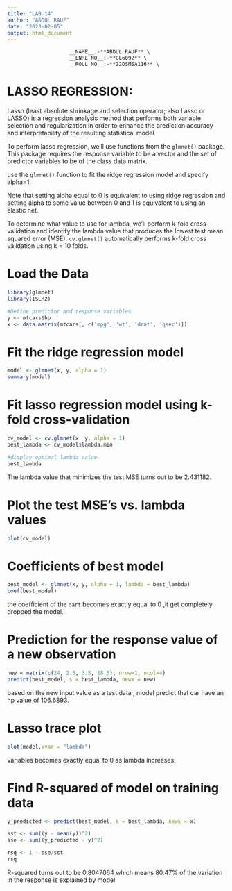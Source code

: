 ```yaml
---
title: "LAB 14"
author: "ABDUL RAUF"
date: "2023-02-05"
output: html_document
---
```


\newpage

                        __NAME__:-**ABDUL RAUF** \
                        __ENRL NO__:-**GL6092** \
                        __ROLL NO__:-**22DSMSA116** \   


# LASSO REGRESSION:

Lasso (least absolute shrinkage and selection operator; also Lasso or LASSO) is a regression analysis method that performs both variable selection and regularization in order to enhance the prediction accuracy and interpretability of the resulting statistical model

To perform lasso regression, we’ll use functions from the `glmnet()` package. This package requires the response variable to be a vector and the set of predictor variables to be of the class data.matrix.

use the `glmnet()` function to fit the ridge regression model and specify alpha=1.

Note that setting alpha equal to 0 is equivalent to using ridge regression and setting alpha to some value between 0 and 1 is equivalent to using an elastic net. 

To determine what value to use for lambda, we’ll perform k-fold cross-validation and identify the lambda value that produces the lowest test mean squared error (MSE).
`cv.glmnet()` automatically performs k-fold cross validation using k = 10 folds.


# Load the Data

``` r
library(glmnet)
library(ISLR2)

#Define predictor and response variables
y <- mtcars$hp
x <- data.matrix(mtcars[, c('mpg', 'wt', 'drat', 'qsec')])
```

# Fit the ridge regression model
```r
model <- glmnet(x, y, alpha = 1)
summary(model)

```

# Fit lasso regression model using k-fold cross-validation
``` r

cv_model <- cv.glmnet(x, y, alpha = 1)
best_lambda <- cv_model$lambda.min

#display optimal lambda value
best_lambda
```
The lambda value that minimizes the test MSE turns out to be 2.431182.


# Plot the test MSE's vs. lambda values
```r
plot(cv_model)
```

# Coefficients of best model 
```r

best_model <- glmnet(x, y, alpha = 1, lambda = best_lambda)
coef(best_model)
```
the coefficient of the `dart` becomes exactly equal to 0 ,it get completely dropped the model.

# Prediction for the response value of a new observation
```r

new = matrix(c(24, 2.5, 3.5, 18.5), nrow=1, ncol=4) 
predict(best_model, s = best_lambda, newx = new)
```
 based on the new input value as a test data , model predict that car have  an hp value of 106.6893.
 
 
# Lasso trace plot
```r
plot(model,xvar = "lambda")
```
variables becomes exactly equal to 0 as lambda increases.


# Find R-squared of model on training data
```r

y_predicted <- predict(best_model, s = best_lambda, newx = x)

sst <- sum((y - mean(y))^2)
sse <- sum((y_predicted - y)^2)

rsq <- 1 - sse/sst
rsq
```
R-squared turns out to be  0.8047064 which means 80.47% of the variation in the response is explained by model.
